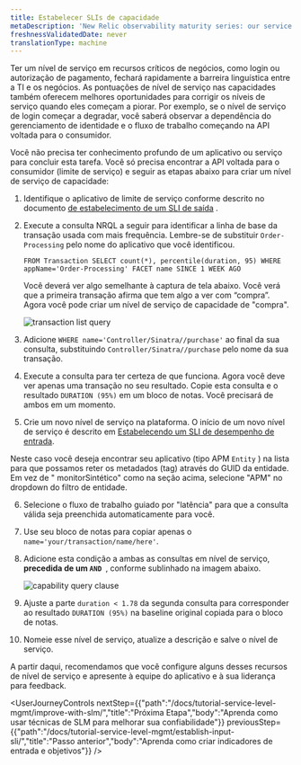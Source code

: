 ```yaml
---
title: Estabelecer SLIs de capacidade
metaDescription: 'New Relic observability maturity series: our service level management guide shows you how to easily measure and communicate the overall health, performance, and quality of your digital products and services to all stakeholders.'
freshnessValidatedDate: never
translationType: machine
---
```




Ter um nível de serviço em recursos críticos de negócios, como login ou autorização de pagamento, fechará rapidamente a barreira linguística entre a TI e os negócios. As pontuações de nível de serviço nas capacidades também oferecem melhores oportunidades para corrigir os níveis de serviço quando eles começam a piorar. Por exemplo, se o nível de serviço de login começar a degradar, você saberá observar a dependência do gerenciamento de identidade e o fluxo de trabalho começando na API voltada para o consumidor.

Você não precisa ter conhecimento profundo de um aplicativo ou serviço para concluir esta tarefa. Você só precisa encontrar a API voltada para o consumidor (limite de serviço) e seguir as etapas abaixo para criar um nível de serviço de capacidade:

1. Identifique o aplicativo de limite de serviço conforme descrito no documento [de estabelecimento de um SLI de saída](/docs/tutorial-service-level-mgmt/establish-output-sli/) .

2. Execute a consulta NRQL a seguir para identificar a linha de base da transação usada com mais frequência. Lembre-se de substituir `Order-Processing` pelo nome do aplicativo que você identificou.

   ```
   FROM Transaction SELECT count(*), percentile(duration, 95) WHERE appName='Order-Processing' FACET name SINCE 1 WEEK AGO
   ```

   Você deverá ver algo semelhante à captura de tela abaixo. Você verá que a primeira transação afirma que tem algo a ver com “compra”. Agora você pode criar um nível de serviço de capacidade de "compra".

   <img
     alt="transaction list query"
     src={queriesnrqlTransactionListNrql}
   />

3. Adicione `WHERE name='Controller/Sinatra//purchase'` ao final da sua consulta, substituindo `Controller/Sinatra//purchase` pelo nome da sua transação.

4. Execute a consulta para ter certeza de que funciona. Agora você deve ver apenas uma transação no seu resultado. Copie esta consulta e o resultado `DURATION (95%)` em um bloco de notas. Você precisará de ambos em um momento.

5. Crie um novo nível de serviço na plataforma. O início de um novo nível de serviço é descrito em [Estabelecendo um SLI de desempenho de entrada](#establishing-input-sli).

Neste caso você deseja encontrar seu aplicativo (tipo APM `Entity` ) na lista para que possamos reter os metadados (tag) através do GUID da entidade. Em vez de " monitorSintético" como na seção acima, selecione "APM" no dropdown do filtro de entidade.

6. Selecione o fluxo de trabalho guiado por "latência" para que a consulta válida seja preenchida automaticamente para você.

7. Use seu bloco de notas para copiar apenas o `name='your/transaction/name/here'`.

8. Adicione esta condição a ambas as consultas em nível de serviço, **precedida de um `AND `**, conforme sublinhado na imagem abaixo.

   <img
     alt="capability query clause"
     src={apmCapabilityFilterClause}
   />

9. Ajuste a parte `duration < 1.78` da segunda consulta para corresponder ao resultado `DURATION (95%)` na baseline original copiada para o bloco de notas.

10. Nomeie esse nível de serviço, atualize a descrição e salve o nível de serviço.

A partir daqui, recomendamos que você configure alguns desses recursos de nível de serviço e apresente à equipe do aplicativo e à sua liderança para feedback.

<UserJourneyControls
  nextStep={{"path":"/docs/tutorial-service-level-mgmt/improve-with-slm/","title":"Próxima Etapa","body":"Aprenda como usar técnicas de SLM para melhorar sua confiabilidade"}}
  previousStep={{"path":"/docs/tutorial-service-level-mgmt/establish-input-sli/","title":"Passo anterior","body":"Aprenda como criar indicadores de entrada e objetivos"}}
/>